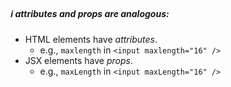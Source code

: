 ##### ℹ️ _attributes_ and _props_ are analogous:

- HTML elements have _attributes_.
  - e.g., `maxlength` in `<input maxlength="16" />`
- JSX elements have _props_.
  - e.g., `maxLength` in `<input maxLength="16" />`
